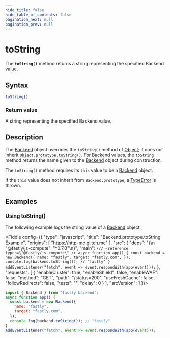 ```yaml
---
hide_title: false
hide_table_of_contents: false
pagination_next: null
pagination_prev: null
---
```


# toString

The **`toString()`** method returns a string representing the specified Backend value.

## Syntax

```js
toString()
```

### Return value

A string representing the specified Backend value.

## Description

The [Backend](../Backend.mdx) object overrides the `toString()` method of [Object](../../../globals//Object/Object.mdx); it does not inherit
[`Object.prototype.toString()`](../../../globals/Object/prototype/toString.mdx). For [Backend](../Backend.mdx) values, the `toString` method returns the name given to the [Backend](../Backend.mdx) object during construction.

The `toString()` method requires its `this` value to be a [Backend](../Backend.mdx) object.

If the `this` value does not inherit from `Backend.prototype`, a [TypeError](../../../globals/TypeError/TypeError.mdx) is thrown.

## Examples

### Using toString()

The following example logs the string value of a [Backend](../Backend.mdx) object:

<Fiddle config={{
  "type": "javascript",
  "title": "Backend.prototype.toString Example",
  "origins": [
    "https://http-me.glitch.me"
  ],
  "src": {
    "deps": "{\n  \"@fastly/js-compute\": \"^0.7.0\"\n}",
    "main": `
/// <reference types=\"@fastly/js-compute\" />
async function app() {
  const backend = new Backend({
    name: "fastly",
    target: "fastly.com",
  });
  console.log(backend.toString()); // "fastly"
}
addEventListener("fetch", event => event.respondWith(app(event)));
`
  },
  "requests": [
    {
      "enableCluster": true,
      "enableShield": false,
      "enableWAF": false,
      "method": "GET",
      "path": "/status=200",
      "useFreshCache": false,
      "followRedirects": false,
      "tests": "",
      "delay": 0
    }
  ],
  "srcVersion": 1
}}>

```js
import { Backend } from "fastly:backend";
async function app() {
  const backend = new Backend({
    name: "fastly",
    target: "fastly.com",
  });
  console.log(backend.toString()); // "fastly"
}
addEventListener("fetch", event => event.respondWith(app(event)));
```

</Fiddle>